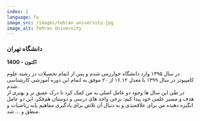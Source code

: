 ```yaml
---
index: 2
language: fa
image_src: /images/tehran_university.jpg
image_alt: Tehran University
---
```


### دانشگاه تهران

**1400 - اکنون**

در سال ۱۳۹۵ وارد دانشگاه خوارزمی شدم و پس از اتمام تحصیلات در رشته علوم کامپیوتر در سال ۱۳۹۹ با معدل ۱۶.۱۲ از ۲۰ موفق به اتمام این دوره آموزشی کارشناسی شدم.  
در طی این سال ها وجود دو عامل اصلی به من کمک کرد تا درک عمیق تر و بهتری از هدف و مسیر علمی خود پیدا کنم: برخی واحد های درسی و دوستان هم‌فکر، این دو عامل انگیزه دهنده من برای علاقمندی و به دنبال آن تلاش برای یادگیری مفاهیم پایه ریاضیات و منطق و ... شد.
